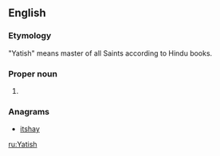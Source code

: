 ==English==

===Etymology===
"Yatish" means master of all Saints according to Hindu books.

===Proper noun===
{{en-proper noun}}

# {{given name|male|India}}

===Anagrams===
* [[itshay#English|itshay]]

[[ru:Yatish]]